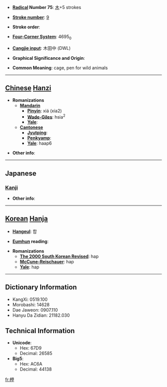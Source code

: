 * '''[[Wiktionary:Chinese radical index| Radical]] Number 75''': [[Wiktionary:Chinese radical index 木|木]]+5 strokes

* '''[[Wiktionary:Chinese total strokes index|Stroke number]]''': [[Wiktionary:Chinese total strokes index 9|9]]

* '''Stroke order''': 

* '''[[Wiktionary:Chinese four corner index|Four-Corner System]]''': 4695<sub>0</sub>

* '''[[Wiktionary:Chinese Cangjie index|Cangjie input]]''': 木田中 (DWL)

* '''Graphical Significance and Origin''': 

* '''Common Meaning''': cage, pen for wild animals

----

== [[Chinese]] [[Hanzi]] ==

* '''Romanizations'''
** '''[[Mandarin]]'''
*** '''[[Pinyin]]''': xiá (xia2)
*** '''[[Wade-Giles]]''': hsia<sup>2</sup>
*** '''[[Yale]]''': 
** '''[[Cantonese]]'''
*** '''[[Jyutping]]''':
*** '''[[Penkyamp]]''': 
*** '''[[Yale]]''': haap6

* '''Other info''': 

----

==Japanese==
===[[Kanji]]===
{{kanji|on readings=[[こう]] (kō), [[ごう]] (gō), [[おう]] (ō), [[よう]] (yō)|kun readings=[[おり]] (ori)}}

* '''Other info''':  

----

== [[Korean]] [[Hanja]] ==

* '''[[Hangeul]]''': 합

* '''[[Eumhun]] reading''': 

* '''Romanizations'''
** '''[[The 2000 South Korean Revised Romanization|The 2000 South Korean Revised]]''': hap
** '''[[McCune-Reischauer]]''': hap
** '''[[Yale]]''': hap

----

== Dictionary Information ==

* KangXi: 0519.100
* Morobashi: 14628
* Dae Jaweon: 0907.110
* Hanyu Da Zidian: 21182.030

== Technical Information ==

* '''Unicode''':
** Hex: 67D9
** Decimal: 26585
* '''Big5''':
** Hex: AC6A
** Decimal: 44138

[[fr:柙]]
